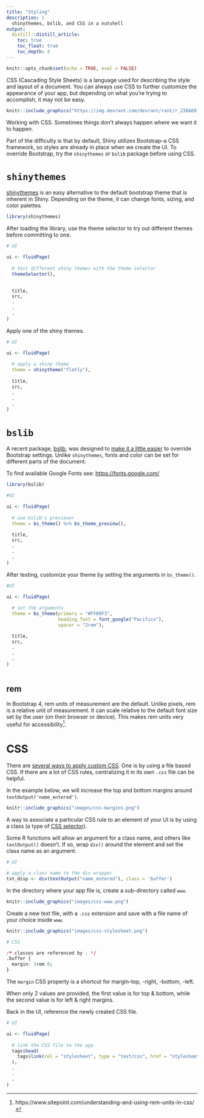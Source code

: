 ```yaml
---
title: "Styling"
description: |
  shinythemes, bslib, and CSS in a nutshell
output: 
  distill::distill_article:
    toc: true
    toc_float: true
    toc_depth: 4
---
```


```r
knitr::opts_chunk$set(echo = TRUE, eval = FALSE)
```

CSS (Cascading Style Sheets) is a language used for describing the style and layout of a document. You can always use CSS to further customize the appearance of your app, but depending on what you're trying to accomplish, it may not be easy.

```r
knitr::include_graphics("https://img.devrant.com/devrant/rant/r_236669_egRwe.gif")
```

<aside>
Working with CSS. Sometimes things don't always happen where we want it to happen.  
</aside>

Part of the difficulty is that by default, Shiny utilizes Bootstrap--a CSS framework, so styles are already in place when we create the UI. To override Bootstrap, try the `shinythemes` or `bslib` package before using CSS.

# `shinythemes`

[shinythemes](https://rstudio.github.io/shinythemes/) is an easy alternative to the default bootstrap theme that is inherent in Shiny. Depending on the theme, it can change fonts, sizing, and color palettes.

```r
library(shinythemes)
```

After loading the library, use the theme selector to try out different themes before committing to one.

```r
# UI

ui <- fluidPage(
  
  # test different shiny themes with the theme selector
  themeSelector(),

  
  title,
  src,
  .
  .
  .
)
```

Apply one of the shiny themes.

```r
# UI

ui <- fluidPage(
  
  # apply a shiny theme
  theme = shinytheme("flatly"),
  
  title,
  src,
  .
  .
  .
)
```

# `bslib`

A recent package, [bslib](https://rstudio.github.io/bslib/index.html), was designed to [make it a little easier](https://rstudio.com/resources/rstudioconf-2020/styling-shiny-apps-with-sass-and-bootstrap-4/) to override Bootstrap settings. Unlike `shinythemes`, fonts and color can be set for different parts of the document.

To find available Google Fonts see: [https://fonts.google.com/](https://fonts.google.com/)

```r
library(bslib)
```

```r
#UI

ui <- fluidPage(
  
  # use bslib's previewer
  theme = bs_theme() %>% bs_theme_preview(),

  title,
  src,
  .
  .
  .
)
```

After testing, customize your theme by setting the arguments in `bs_theme()`.

```r
#UI

ui <- fluidPage(
  
  # set the arguments
  theme = bs_theme(primary = "#FF00F3", 
                   heading_font = font_google("Pacifico"), 
                   spacer = "2rem"),

  title,
  src,
  .
  .
  .
)
  
```

## rem

In Bootstrap 4, rem units of measurement are the default. Unlike pixels, rem is a relative unit of measurement. It can scale relative to the default font size set by the user (on their browser or device). This makes rem units very useful for accessibility[^1].

[^1]: https://www.sitepoint.com/understanding-and-using-rem-units-in-css/

# CSS

There are [several ways to apply custom CSS](https://shiny.rstudio.com/articles/css.html). One is by using a file based CSS. If there are a lot of CSS rules, centralizing it in its own `.css` file can be helpful.

In the example below, we will increase the top and bottom margins around `textOutput('name_entered')`.

```r
knitr::include_graphics("images/css-margins.png")
```

A way to associate a particular CSS rule to an element of your UI is by using a class (a type of [CSS selector](https://developer.mozilla.org/en-US/docs/Web/CSS/CSS_Selectors)). 

Some R functions will allow an argument for a class name, and others like `textOutput()` doesn't. If so, wrap `div()` around the element and set the class name as an argument.

```r
# UI

# apply a class name to the div wrapper
txt_disp <- div(textOutput("name_entered"), class = 'buffer')

```

In the directory where your app file is, create a sub-directory called `www`.

```r
knitr::include_graphics("images/css-www.png")
```

Create a new text file, with a `.css` extension and save with a file name of your choice inside `www`. 

```r
knitr::include_graphics("images/css-stylesheet.png")
```


```r
# CSS

/* classes are referenced by . */
.buffer {
  margin: 1rem 0;
}

```
<aside>
The `margin` CSS property is a shortcut for margin-top, -right, -bottom, -left. 

When only 2 values are provided, the first value is for top & bottom, while the second value is for left & right margins.
</aside>

Back in the UI, reference the newly created CSS file.

```r
# UI

ui <- fluidPage(
  
  # link the CSS file to the app
  tags$head(
    tags$link(rel = "stylesheet", type = "text/css", href = "stylesheet.css")
  ),
  .
  .
  .
)

```





